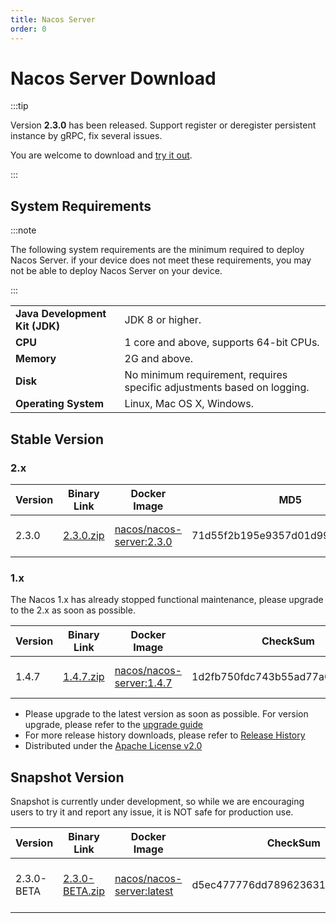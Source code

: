 ```yaml
---
title: Nacos Server
order: 0
---
```



# Nacos Server Download

:::tip

Version **2.3.0** has been released. Support register or deregister persistent instance by gRPC,
fix several issues.

You are welcome to download and [try it out](#stable-version).

:::


## System Requirements

:::note

The following system requirements are the minimum required to deploy Nacos Server. if your device does not meet these requirements, you may not be able to deploy Nacos Server on your device.

:::

|             |                                                                                                                         |
|-------------|------------------------------------------------------------------------------------------------------------------------------------|
| **Java Development Kit (JDK)** | JDK 8 or higher.  |
| **CPU**  | 1 core and above, supports 64-bit CPUs.    |
| **Memory** | 2G and above. |
| **Disk** | No minimum requirement, requires specific adjustments based on logging.|
| **Operating System** | Linux, Mac OS X, Windows. |

## Stable Version

### 2.x
| Version | Binary Link                                                  | Docker Image                                                 | MD5                         | Release Notes                                    | Reference Docs                                   |
| ------- | ------------------------------------------------------------ | ------------------------------------------------------------ | -------------------------------- | ------------------------------------------------ | ------------------------------------------------ |
| 2.3.0   | [2.3.0.zip](https://download.nacos.io/nacos-server/nacos-server-2.3.0.zip) | [nacos/nacos-server:2.3.0](https://hub.docker.com/r/nacos/nacos-server/tags?page=1&name=2.3.0) | 71d55f2b195e9357d01d9979f5cba37e | [2.3.0 Release Notes](https://github.com/alibaba/nacos/releases/tag/2.3.0)      | [2.3.x Quick Start](/docs/v2/quickstart/quick-start)      |

### 1.x

The Nacos 1.x has already stopped functional maintenance, please upgrade to the 2.x as soon as possible.

| Version | Binary Link                                                  | Docker Image                                                 | CheckSum                         | Release Notes                                    | Reference Docs                                   |
| ------- | ------------------------------------------------------------ | ------------------------------------------------------------ | -------------------------------- | ------------------------------------------------ | ------------------------------------------------ |
| 1.4.7   | [1.4.7.zip](https://download.nacos.io/nacos-server/nacos-server-1.4.7.zip) | [nacos/nacos-server:1.4.7](https://hub.docker.com/r/nacos/nacos-server/tags?page=1&name=1.4.7) | 1d2fb750fdc743b55ad77a0ddc70407f | [1.4.7 Release Notes](https://github.com/alibaba/nacos/releases/tag/1.4.7)      | [1.4.7 Quick Start](/docs/v1/quickstart/quick-start)      |


 - Please upgrade to the latest version as soon as possible. For version upgrade, please refer to the [upgrade guide](/docs/v2/upgrading/version2-upgrading)
 - For more release history downloads, please refer to [Release History](release-history)
 - Distributed under the [Apache License v2.0](https://www.apache.org/licenses/)

## Snapshot Version

Snapshot is currently under development, so while we are encouraging users to try it and report any issue, it is NOT safe for production use.

| Version | Binary Link | Docker Image | CheckSum | Release Notes | Reference Docs |
| ---- | ---- | ---- | ---- | ---- | ---- |
| 2.3.0-BETA | [2.3.0-BETA.zip](https://github.com/alibaba/nacos/releases/download/2.3.0-BETA/nacos-server-2.3.0-BETA.zip) | [nacos/nacos-server:latest](https://hub.docker.com/r/nacos/nacos-server/tags?page=1&name=latest) | d5ec477776dd7896236315352c4e9953 | [2.3.0-BETA Release Notes](https://github.com/alibaba/nacos/releases/tag/2.3.0-BETA)      | [2.3.0-BETA Quick Start](/docs/user/quickstart/)      |